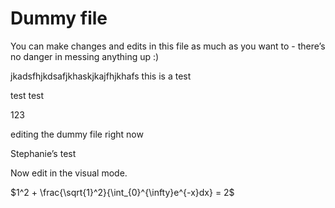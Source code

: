 # Dummy file

You can make changes and edits in this file as much as you want to - there's no danger in messing anything up :)

jkadsfhjkdsafjkhaskjkajfhjkhafs this is a test

test test

123

editing the dummy file right now

Stephanie's test

Now edit in the visual mode.

$1^2 + \frac{\sqrt{1}^2}{\int_{0}^{\infty}e^{-x}dx} = 2$
